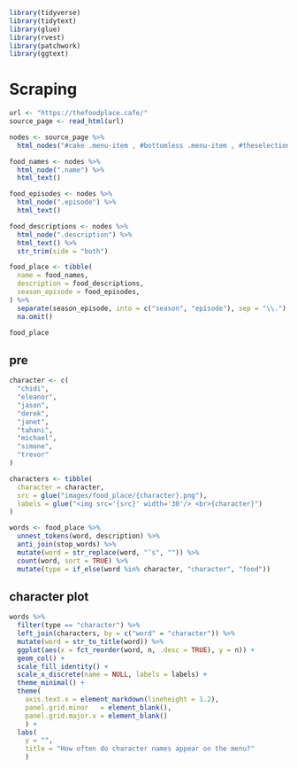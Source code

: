 

```r
library(tidyverse)
library(tidytext)
library(glue)
library(rvest)
library(patchwork)
library(ggtext)
```

# Scraping  

```r
url <- "https://thefoodplace.cafe/"
source_page <- read_html(url)
```


```r
nodes <- source_page %>% 
  html_nodes("#cake .menu-item , #bottomless .menu-item , #theselection .menu-item , #brunch .menu-item , #soups .menu-item , .menu-item+ .menu-item , #entrees .menu-item , .menu-item:nth-child(1)")
```

```r
food_names <- nodes %>% 
  html_node(".name") %>% 
  html_text()

food_episodes <- nodes %>%
  html_node(".episode") %>% 
  html_text()

food_descriptions <- nodes %>% 
  html_node(".description") %>%
  html_text() %>% 
  str_trim(side = "both")
```


```r
food_place <- tibble(
  name = food_names,
  description = food_descriptions,
  season_episode = food_episodes,
) %>% 
  separate(season_episode, into = c("season", "episode"), sep = "\\.") %>% 
  na.omit()

food_place
```

## pre

```r
character <- c(
  "chidi",   
  "eleanor",
  "jason",
  "derek",
  "janet",
  "tahani",
  "michael",
  "simone",
  "trevor"
)

characters <- tibble(
  character = character,
  src = glue("images/food_place/{character}.png"),
  labels = glue("<img src='{src}' width='30'/> <br>{character}")
)
```


```r
words <- food_place %>% 
  unnest_tokens(word, description) %>% 
  anti_join(stop_words) %>% 
  mutate(word = str_replace(word, "’s", "")) %>% 
  count(word, sort = TRUE) %>% 
  mutate(type = if_else(word %in% character, "character", "food"))
```

## character plot  

```r
words %>%
  filter(type == "character") %>%
  left_join(characters, by = c("word" = "character")) %>%
  mutate(word = str_to_title(word)) %>%
  ggplot(aes(x = fct_reorder(word, n, .desc = TRUE), y = n)) +
  geom_col() +
  scale_fill_identity() +
  scale_x_discrete(name = NULL, labels = labels) +
  theme_minimal() +
  theme(
    axis.text.x = element_markdown(lineheight = 1.2),
    panel.grid.minor   = element_blank(),
    panel.grid.major.x = element_blank()
    ) +
  labs(
    y = "", 
    title = "How often do character names appear on the menu?"
    )

```

